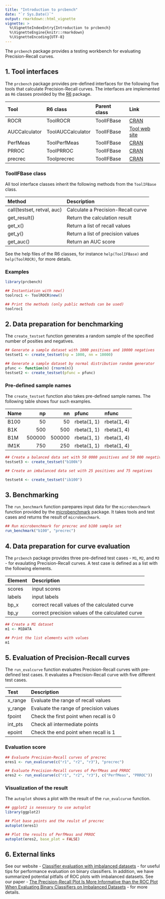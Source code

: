 ```yaml
---
title: "Introduction to prcbench"
date: "`r Sys.Date()`"
output: rmarkdown::html_vignette
vignette: >
  %\VignetteIndexEntry{Introduction to prcbench}
  %\VignetteEngine{knitr::rmarkdown}
  %\VignetteEncoding{UTF-8}
---
```


The `prcbench` package provides a testing workbench for evaluating 
Precision-Recall curves.

## 1. Tool interfaces

The `prcbench` package provides pre-defined interfaces for the following five 
tools that calculate Precision-Recall curves. The interfaces are implemented as
`R6` classes provided by the [R6](https://cran.r-project.org/web/packages/R6) 
package.

Tool           R6 class           Parent class  Link                                                     
-------------- ------------------ ------------- ---------------------------------------------------------
ROCR           ToolROCR           ToolIFBase     [CRAN](https://cran.r-project.org/web/packages/ROCR)     
AUCCalculator  ToolAUCCalculator  ToolIFBase    [Tool web site](http://mark.goadrich.com/programs/AUC)
PerfMeas       ToolPerfMeas       ToolIFBase     [CRAN](https://cran.r-project.org/web/packages/PerfMeas) 
PRROC          ToolPRROC          ToolIFBase     [CRAN](https://cran.r-project.org/web/packages/PRROC)    
precrec        Toolprecrec        ToolIFBase     [CRAN](https://cran.r-project.org/web/packages/precrec)  

### ToolIFBase class
All tool interface classes inherit the following methods from the `ToolIFBase` class.

Method                       Description 
---------------------------- -----------------------------------
call(testset, retval, auc)   Calculate a Precision-Recall curve 
get_result()                 Return the calculation result
get_x()                      Return a list of recall values 
get_y()                      Return a list of precision values 
get_auc()                    Return an AUC score

See the help files of the R6 classes, for instance `help(ToolIFBase)` and 
`help(ToolROCR)`, for more details.  
  
### Examples    
```r
library(prcbench)

## Instantiation with new()
toolroc1 <- ToolROCR$new()

## Print the methods (only public methods can be used)
toolroc1
```

## 2. Data preparation for benchmarking
The `create_testset` function generates a random sample of the specified number
of posities and negatives.

```r
## Generate a sample dataset with 1000 positives and 10000 negatives
testset1 <- create_testset(np = 1000, nn = 10000)

## Generate a sample dataset by normal distribution random generator
pfunc <- function(n) {rnorm(n)}
testset2 <- create_testset(pfunc = pfunc)
```

### Pre-defined sample names
The `create_testset` function also takes pre-defined sample names. The following
table shows four such examples.

Name        np      nn pfunc        nfunc
------ ------- ------- ------------ ------------
B100        50      50 rbeta(1, 1)  rbeta(1, 4)
B1K        500     500 rbeta(1, 1)  rbeta(1, 4)
B1M     500000  500000 rbeta(1, 1)  rbeta(1, 4)
IM1K       750     250 rbeta(1, 1)  rbeta(1, 4) 

```r
## Create a balanced data set with 50 0000 positives and 50 000 negatives
testset3 <- create_testset("b100k")

## Create an imbalanced data set with 25 positives and 75 negatives

testset4 <- create_testset("ib100")
```

## 3. Benchmarking
The `run_benchmark` function parepares input data for the `microbenchmark` 
function provided by the [microbenchmark](https://cran.r-project.org/web/packages/microbenchmark) 
package. It takes tools and test cases and returns the result of 
`microbenchmark`.

```r
## Run microbenchmark for precrec and b100 sample set
run_benchmark("b100", "precrec")
```

## 4. Data preparation for curve evaluation
The `prcbench` package provides three pre-defined test cases - `M1`, 
`M2`, and `M3` - for evaulating Precision-Recall curves. A test case is defined
as a list with the following elements.

Element  Description
-------- --------------------------------------
scores   input scores
labels   input labels
bp_x     correct recall values of the calculated curve
bp_y     correct precision values of the calculated curve

```r
## Create a M1 dataset
m1 <- M1DATA

## Print the list elements with values
m1
```

## 5. Evaluation of Precision-Recall curves
The `run_evalcurve` function evaluates Precision-Recall curves with pre-defined
test cases. It evaluates a Precision-Recall curve with five different test cases.

Test      Description
--------- ---------------------------------------
x_range   Evaluate the range of recall values
y_range   Evaluate the range of precision values
fpoint    Check the first point when recall is 0
int_pts   Check all intermediate points
epoint    Check the end point when recall is 1

### Evaluation score
```r
## Evaluate Precision-Recall curves of precrec
eres1 <- run_evalcurve(c("r1", "r2", "r3"), "precrec")

## Evaluate Precision-Recall curves of PerfMeas and PRROC
eres2 <- run_evalcurve(c("r1", "r2", "r3"), c("PerfMeas", "PRROC"))
```

### Visualization of the result
The `autoplot` shows a plot with the result of the `run_evalcurve` 
function.
```r
## ggplot2 is nesessary to use autoplot
library(ggplot2)

## Plot base points and the reulst of precrec
autoplot(eres1)

## Plot the results of PerfMeas and PRROC
autoplot(eres2, base_plot = FALSE)
```

## 6. External links
See our website - [Classifier evaluation with imbalanced datasets](https://classeval.wordpress.com/) - for useful tips for performance evaluation on binary classifiers. In addition, we have summarized potential pitfalls of ROC plots with imbalanced datasets. See our paper - [The Precision-Recall Plot Is More Informative than the ROC Plot When Evaluating Binary Classifiers on Imbalanced Datasets](http://journals.plos.org/plosone/article?id=10.1371/journal.pone.0118432) - for more details.
